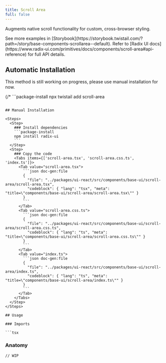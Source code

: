 ```yaml
---
title: Scroll Area
full: false
---
```


Augments native scroll functionality for custom, cross-browser styling.

<Callout type='info'>
  See more examples in [Storybook](https://storybook.twistail.com/?path=/story/base-components-scrollarea--default).
  Refer to [Radix UI docs](https://www.radix-ui.com/primitives/docs/components/scroll-area#api-reference) for full API details.
</Callout>

## Automatic Installation

<Callout type='warn'>
  This method is still working on progress, please use manual installation for now.
</Callout>

{/* ```package-install
npx twistail add scroll-area
``` */}

## Manual Installation

<Steps>
  <Step>
    ### Install dependencies
    ```package-install
    npm install radix-ui
    ```
  </Step>
  <Step>
    ### Copy the code
    <Tabs items={['scroll-area.tsx', 'scroll-area.css.ts', 'index.ts']}>
      <Tab value="scroll-area.tsx">
        ```json doc-gen:file
        {
          "file": "../packages/ui-react/src/components/base-ui/scroll-area/scroll-area.tsx",
          "codeblock": { "lang": "tsx", "meta": "title=\"components/base-ui/scroll-area/scroll-area.tsx\"" }
        }
        ```
      </Tab>
      <Tab value="scroll-area.css.ts">
        ```json doc-gen:file
        {
          "file": "../packages/ui-react/src/components/base-ui/scroll-area/scroll-area.css.ts",
          "codeblock": { "lang": "ts", "meta": "title=\"components/base-ui/scroll-area/scroll-area.css.ts\"" }
        }
        ```
      </Tab>
      <Tab value="index.ts">
        ```json doc-gen:file
        {
          "file": "../packages/ui-react/src/components/base-ui/scroll-area/index.ts",
          "codeblock": { "lang": "ts", "meta": "title=\"components/base-ui/scroll-area/index.ts\"" }
        }
        ```
      </Tab>
    </Tabs>
  </Step>
</Steps>

## Usage

### Imports

```tsx
```

### Anatomy

```tsx
// WIP
```
